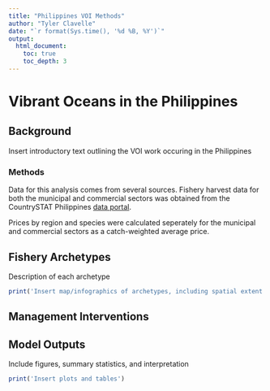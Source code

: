 ```yaml
---
title: "Philippines VOI Methods"
author: "Tyler Clavelle"
date: "`r format(Sys.time(), '%d %B, %Y')`"
output: 
  html_document:
    toc: true
    toc_depth: 3
---
```


# Vibrant Oceans in the Philippines

## Background
Insert introductory text outlining the VOI work occuring in the Philippines

### Methods
Data for this analysis comes from several sources. Fishery harvest data for both the municipal and commercial sectors was obtained from the CountrySTAT Philippines [data portal](http://countrystat.psa.gov.ph/). 

Prices by region and species were calculated seperately for the municipal and commercial sectors as a catch-weighted average price.

## Fishery Archetypes
Description of each archetype

```r

print('Insert map/infographics of archetypes, including spatial extent and catch composition')

```

## Management Interventions

## Model Outputs

Include figures, summary statistics, and interpretation

```r
print('Insert plots and tables')
```


